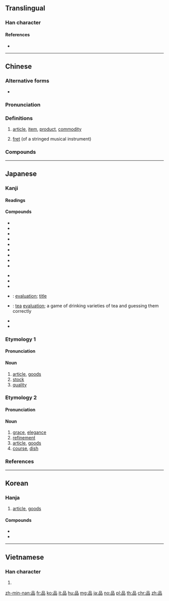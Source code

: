 {{also|晶|㗊}}
==Translingual==
{{stroke order|strokes=9}}
{{Han etyl}}

===Han character===
{{Han char|rn=30|rad=口|as=06|sn=9|four=60660|canj=RRR|ids=⿱口吅}}

====References====
* {{Han ref|kx=0188.120|dkj=03581|dj=0407.120|hdz=10615.100|uh=54C1|ud=21697|bh=AB7E|bd=43902}}

----

==Chinese==
{{zh-forms}}

===Alternative forms===
* {{zh-l|𠯮}}

===Pronunciation===
{{zh-pron
|m=pǐn
|ma=Zh-pin.ogg
|c=ban2
|h=pfs=phín
|md=pīng
|mn=phín
|w=2phin
|mc=y
|oc=y
|cat=n
}}

===Definitions===
{{zh-hanzi}}

# [[article]], [[item]], [[product]], [[commodity]]
#: {{zh-x|商品|merchandise}}
# [[fret]] (of a stringed musical instrument)

===Compounds===
{{zh-der|產品|一品|一品紅|一品鍋|三品|上品|下品|中心商品|中間產品|九品|九品中正|九品詞|乳品|乳製品|五品|人品|代替品|代用品|仿冒品|仿製品|低溫食品|作品|供品|保養品|健康食品|偽品|備品|備用品|免稅品|冰品|冷凍食品|凡品|出品|出版品|副產品|加工品|劣品|化妝品|半成品|半製品|印刷品|品位|品位分類|品例|品名|品味|品嘗|品嚐|品學|品學兼優|品官|品度|品庶|品弄|品彙|品從|品德|品性|品月|品服|品望|品格|品格教育|品格清高|品次|品流|品牌|品物|品理|品目|品相|品秩|品種|品種改良|品竹彈絲|品竹調弦|品竹調絲|品第|品節|品管|品管員|品管圈|品簫|品紅|品級|品綠|品脫|品花寶鑑|品茗|品茶|品蓮臺|品藻|品行|品行端醇|品評|品調|品貌|品貌風流|品質|品質管制|品酒|品酒師|品量|品鑑|品頭論足|品頭題足|品題|品類|品食|品高德重|商品|商品情報|商品條碼|商品檢驗|國產品|大品般若|奢侈品|奶品|妙品|官品|宣傳品|對品調用|小品|小品文|展覽品|工藝品|差品|廢品|強化食品|彈絲品竹|微波食品|必需品|成品|戰利品|手工藝品|抵押品|拳頭產品|擔保品|敦品勵學|日用品|晚明小品|普門品|書品|替代品|果品|棉織品|棋品|極品|樂品|樣品|樣品屋|次品|正品|殉葬品|殊品|殘品|毒品|毛織品|民用品|油品|流品|流當品|消耗品|消費品|滋養品|無印良品|物品|特價品|犧牲品|獎品|珍品|甄才品能|甜品|生活品質|生物食品|產品|產品組合|產品線|用品|皮製品|相容產品|真品|神品|祭品|禁品|禁製品|禮品|禮品店|禮品書|立品|管制品|粗品|粗製品|精品|紀念品|純品|紡織品|絕世孤品|絕品|絲織品|美術品|耐久品|聖品|能品|脫水食品|臺灣精品|舶來品|花品|茶品|藝品|藝術品|藥品|處理品|虛擬樣品|補品|補給品|裝飾品|製品|製造品|複印品|複品牌|複製品|評品|評頭品足|詩品|調味品|調絃品竹|調絲品竹|貢品|貨品|貴品|賚品|賭品|贈品|贗品|軍品|農產品|逸品|違禁品|配給品|金融商品|針織品|阿托品|附屬品|陪葬品|陶土製品|非賣品|音像製品|音品|題品|食品|食品工業|食品衛生|高品|高官極品|鹼性食品|鹽藏品|麻織品|麻醉藥品}}

{{zh-cat|Advanced}}

----

==Japanese==

===Kanji===
{{ja-kanji|grade=3|rs=口06}}

====Readings====
{{ja-readings|goon=[[ほん]] (hon)|kanon=[[ひん]] (hin)|kun=[[しな]] (shina)}}

====Compounds====
{{der-top|Compounds}}
* {{ja-r|品薄|しなうす}}
* {{ja-r|品切れ|しなぎれ}}
* {{ja-r|品定め|しなさだめ}}
* {{ja-r|品物|しなもの}}
* {{ja-r|品位|ひんい}}
* {{ja-r|品格|ひんかく}}
* {{ja-r|品行|ひんこう}}
* {{ja-r|品行方正|ひんこうほうせい}}
* {{ja-r|品詞|ひんし}}
{{der-mid}}
* {{ja-r|品質|ひんしつ}}
* {{ja-r|品種|ひんしゅ}}
* {{ja-r|品性|ひんせい}}
* {{ja-r|品題|ひんだい}}: [[evaluation]]; [[title]]
* {{ja-r|品茶|ひんちゃ}}: [[tea]] [[evaluation]]; a game of drinking varieties of tea and guessing them correctly
* {{ja-r|品評|ひんぴょう}}
* {{ja-r|品目|ひんもく}}
{{der-bottom}}

===Etymology 1===
{{ja-kanjitab|しな|yomi=k}}

====Pronunciation====
{{ja-pron|yomi=k|しな|acc=0|acc_ref=DJR}}

====Noun====
{{ja-noun|しな}}

# [[article]], [[goods]]
# [[stock]]
# [[quality]]

===Etymology 2===
{{ja-kanjitab|ひん|yomi=o}}

====Pronunciation====
{{ja-pron|yomi=kanon|ひん|acc=0|acc_ref=DJR}}

====Noun====
{{ja-noun|ひん}}

# [[grace]], [[elegance]]
# [[refinement]]
# [[article]], [[goods]]
# [[course]], [[dish]]

===References===
<references/>

----

==Korean==

===Hanja===
{{ko-hanja|hangeul=품|mr=p'um|eumhun=물건|ehrv=mulgeon|ehmr=mulgŏn|ehy=mwulken}}

# [[article]], [[goods]]

====Compounds====
* {{ko-l|품질|品質}}
* {{ko-l|화장품|化粧品}}

----

==Vietnamese==

===Han character===
{{vi-hantu|[[phẩm]]|rs=口06}}

# {{defn|lang=vi|sort=口06}}

[[zh-min-nan:品]]
[[fr:品]]
[[ko:品]]
[[it:品]]
[[hu:品]]
[[mg:品]]
[[ja:品]]
[[no:品]]
[[pl:品]]
[[th:品]]
[[chr:品]]
[[zh:品]]